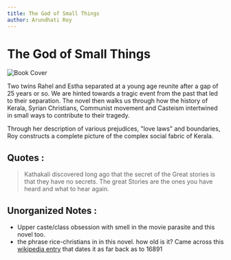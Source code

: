 ```yaml
---
title: The God of Small Things
author: Arundhati Roy
---
```


# The God of Small Things

![Book Cover](../../images/tgosmt.jpg)

Two twins Rahel and Estha separated at a young age reunite after a gap of 25 years or so. We are hinted towards a tragic event from the past that led to their separation. The novel then walks us through how the history of Kerala, Syrian Christians, Communist movement and Casteism intertwined in small ways to contribute to their tragedy.

Through her description of various prejudices, "love laws" and boundaries, Roy constructs a complete picture of the complex social fabric of Kerala.

## Quotes :

> Kathakali discovered long ago that the secret of the Great stories is that they have no secrets. The great Stories are the ones you have heard and what to hear again.

## Unorganized Notes :

- Upper caste/class obsession with smell in the movie parasite and this novel too.
- the phrase rice-christians in in this novel. how old is it? Came across this [wikipedia entry](https://en.wikipedia.org/wiki/Rice_Christian) that dates it as far back as to 16891
